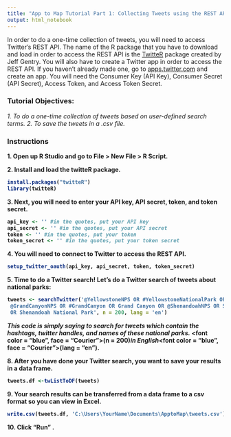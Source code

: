 ```yaml
---
title: "App to Map Tutorial Part 1: Collecting Tweets using the REST API."
output: html_notebook
---
```


In order to do a one-time collection of tweets, you will need to access Twitter's REST API.  The name of the  R package that you have to download and load in order to access the REST API is the <a href = "https://cran.r-project.org/web/packages/twitteR/twitteR.pdf">TwitteR</a> package created by Jeff Gentry. You will also have to create a Twitter app in order to access the REST API. If you haven't already made one, go to <a href = "apps.twitter.com">apps.twitter.com</a> and create an app. You will need the Consumer Key (API Key), Consumer Secret (API Secret), Access Token, and Access Token Secret.

<h3>Tutorial Objectives:</h3>

<i>1. To do a one-time collection of tweets based on user-defined search terms.</i>
<i>2. To save the tweets in a .csv file.</i>


<h3>Instructions</h3>

<b>1. Open up R Studio and go to File > New File > R Script. 

<b>2. Install and load the twitteR package.</b>
```r
install.packages("twitteR")
library(twitteR)

```

<b>3. Next, you will need to enter your API key, API secret, token, and token secret.</b>
```r
api_key <- '' #in the quotes, put your API key 
api_secret <- '' #in the quotes, put your API secret 
token <- '' #in the quotes, put your token 
token_secret <- '' #in the quotes, put your token secret

```

<b>4. You will need to connect to Twitter to access the REST API.</b>
```r
setup_twitter_oauth(api_key, api_secret, token, token_secret)

```

<b>5. Time to do a Twitter search! Let's do a Twitter search of tweets about national parks:
```r
tweets <- searchTwitter('@YellowstoneNPS OR #YellowstoneNationalPark OR Yellowstone National Park OR
 @GrandCanyonNPS OR #GrandCanyon OR Grand Canyon OR @ShenandoahNPS OR ShenandoahNationalPark
 OR Shenandoah National Park', n = 200, lang = 'en')
```
<i>This code is simply saying to search for tweets which contain the hashtags, twitter handles, and names of these national parks.</i> <font color = "blue", face = "Courier">(n = 200)</font><i>in English</i><font color = "blue", face = "Courier">(lang = “en”)</font>.

<b>8. After you have done your Twitter search, you want to save your results in a data frame.</b>
```r
tweets.df <-twListToDF(tweets)
```

<b>9. Your search results can be transferred from a data frame to a csv format so you can view in Excel.</b>
```r
write.csv(tweets.df, 'C:\Users\YourName\Documents\ApptoMap\tweets.csv') #example file extension. Add your own!
```

<b>10. Click "Run" <b>.




